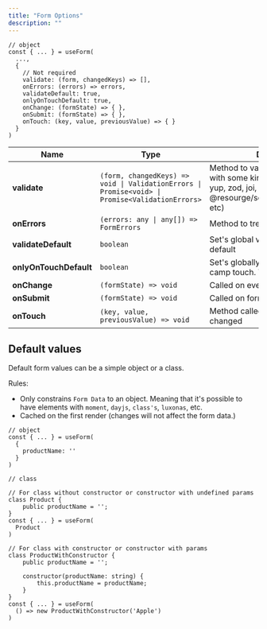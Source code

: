 ---
title: "Form Options"
description: ""
---

```tsx
// object
const { ... } = useForm(
  ...,
  {
	// Not required
	validate: (form, changedKeys) => [],
	onErrors: (errors) => errors,
	validateDefault: true,
	onlyOnTouchDefault: true,
	onChange: (formState) => { },
	onSubmit: (formState) => { },
	onTouch: (key, value, previousValue) => { }
  }
)
```

| Name | Type | Description |
| ---- | ---- | ----------- |
| **validate** | `(form, changedKeys) => void \| ValidationErrors \| Promise<void> \| Promise<ValidationErrors>` | Method to validate form. Usually with some kind of validator. (like yup, zod, joi, @resourge/schema(Recommended), etc) |
| **onErrors** | `(errors: any \| any[]) => FormErrors` | Method to treat errors. |
| **validateDefault** | `boolean` | Set's global validation. true by default |
| **onlyOnTouchDefault** | `boolean` | Set's globally to only show errors on camp touch. True by default |
| **onChange** | `(formState) => void` | Called on every form change |
| **onSubmit** | `(formState) => void` | Called on form submission |
| **onTouch** | `(key, value, previousValue) => void` | Method called every time a value is changed |


## Default values

Default form values can be a simple object or a class.

Rules:

* Only constrains `Form Data` to an object. Meaning that it's possible to have elements with `moment`, `dayjs`, `class's`, `luxonas`, etc.
* Cached on the first render (changes will not affect the form data.)


```tsx
// object
const { ... } = useForm(
  {
    productName: ''
  }
)

// class

// For class without constructor or constructor with undefined params
class Product {
	public productName = '';
}
const { ... } = useForm(
  Product
)

// For class with constructor or constructor with params
class ProductWithConstructor {
	public productName = '';

	constructor(productName: string) {
		this.productName = productName;
	}
}
const { ... } = useForm(
  () => new ProductWithConstructor('Apple')
)
```